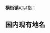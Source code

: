 '''横街镇'''可以指：
==国内现有地名==
{{PRC admin/disambig|33/02/03/103/000|33/10/04/104/000|36/11/23/103/000}}
{{disambig|cat=三字中国镇名消歧义}}